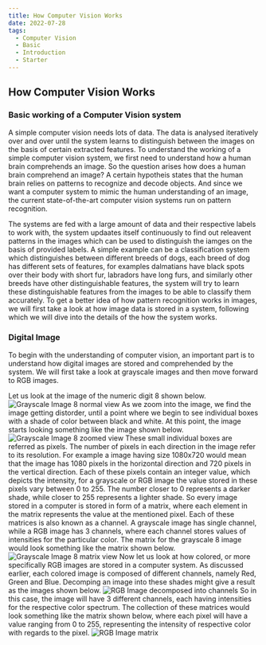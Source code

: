 ```yaml
---
title: How Computer Vision Works
date: 2022-07-28
tags:
  - Computer Vision
  - Basic
  - Introduction
  - Starter
---
```


## How Computer Vision Works

### Basic working of a Computer Vision system
A simple computer vision needs lots of data. The data is analysed iteratively over and over until the system learns to distinguish between the images on the basis of certain extracted features. To understand the working of a simple computer vision system, we first need to understand how a human brain comprehends an image. So the question arises how does a human brain comprehend an image? A certain hypotheis states that the human brain relies on patterns to recognize and decode objects. And since we want a computer system to mimic the human understanding of an image, the current state-of-the-art computer vision systems run on pattern recognition.

The systems are fed with a large amount of data and their respective labels to work with, the system updaates itself continuously to find out releavent patterns in the images which can be used to distinguish the iamges on the basis of provided labels. A simple example can be a classification system which distinguishes between different breeds of dogs, each breed of dog has different sets of features, for examples dalmatians have black spots over their body with short fur, labradors have long furs, and similarly other breeds have other distinguishable features, the system will try to learn these distinguishable features from the images to be able to classify them accurately. To get a better idea of how pattern recognition works in images, we will first take a look at how image data is stored in a system, following which we will dive into the details of the how the system works.

### Digital Image
To begin with the understanding of computer vision, an important part is to understand how digital images are stored and comprehended by the system. We will first take a look at grayscale images and then move forward to RGB images.

Let us look at the image of the numeric digit 8 shown below. 
![Grayscale Image 8 normal view](./image_8_new.png)
As we zoom into the image, we find the image getting distorder, until a point where we begin to see individual boxes with a shade of color between black and white. At this point, the image starts looking something like the image shown below.
![Grayscale Image 8 zoomed view](./image_8_zoomed.png)
These small individual boxes are referred as pixels. The number of pixels in each direction in the image refer to its resolution. For example a image having size 1080x720 would mean that the image has 1080 pixels in the horizontal direction and 720 pixels in the vertical direction. Each of these pixels contain an integer value, which depicts the intensity, for a grayscale or RGB image the value stored in these pixels vary between 0 to 255. The number closer to 0 represents a darker shade, while closer to 255 represents a lighter shade. So every image stored in a computer is stored in form of a matrix, where each element in the matrix represents the value at the mentioned pixel. Each of these matrices is also known as a channel. A grayscale image has single channel, while a RGB image has 3 channels, where each channel stores values of intensities for the particular color. The matrix for the grayscale 8 image would look something like the matrix shown below.
![Grayscale Image 8 matrix view](./image_8_matrix.png)
Now let us look at how colored, or more specifically RGB images are stored in a computer system. As discussed earlier, each colored image is composed of different channels, namely Red, Green and Blue. Decomping an image into these shades might give a result as the images shown below.
![RGB Image decomposed into channels](./image_rgb_decomposed.png)
So in this case, the image will have 3 different channels, each having intensities for the respective color spectrum. The collection of these matrices would look something like the matrix shown below, where each pixel will have a value ranging from 0 to 255, representing the intensity of respective color with regards to the pixel.
![RGB Image matrix](./image_rgb_matrix_form.png)